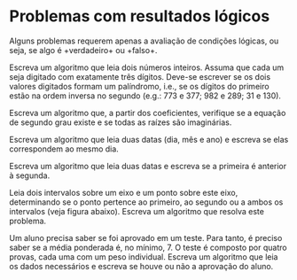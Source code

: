 # Problemas com resultados lógicos {#sec-problemas-resultados-logicos}

Alguns problemas requerem apenas a avaliação de condições lógicas, ou seja, se algo é +verdadeiro+ ou +falso+.


Escreva um algoritmo que leia dois
números inteiros. Assuma que cada um seja
digitado com exatamente três dígitos. Deve-se
escrever se os dois valores digitados formam um
palíndromo, i.e., se os dígitos do primeiro estão na
ordem inversa no segundo (e.g.: 773 e 377; 982 e
289; 31 e 130).


Escreva um algoritmo que, a partir dos
coeficientes, verifique se a equação de segundo
grau existe e se todas as raízes são imaginárias.


Escreva um algoritmo que leia duas datas (dia, mês e ano) e
escreva se elas correspondem ao mesmo dia.


Escreva um algoritmo que leia duas datas
e escreva se a primeira é anterior à segunda.

Leia dois intervalos sobre um eixo e um
ponto sobre este eixo, determinando se o ponto
pertence ao primeiro, ao segundo ou a ambos os
intervalos (veja figura abaixo). Escreva um
algoritmo que resolva este problema.


Um aluno precisa saber se foi aprovado
em um teste. Para tanto, é preciso saber se a
média ponderada é, no mínimo, 7. O teste é
composto por quatro provas, cada uma com um
peso individual. Escreva um algoritmo que leia
os dados necessários e escreva se houve ou não
a aprovação do aluno.